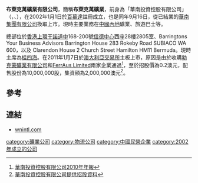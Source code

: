 '''布萊克萬礦業有限公司'''，簡稱'''布萊克萬礦業'''，前身為「華南投資控股有限公司」（'''{{lang-en|BROCKMAN MINING LIMITED }}'''，{{hkex|0159}}、{{asx|BCK}}），在2002年1月1日於[[百慕達|百慕達]]註冊成立，也是同年9月16日，從已結業的[[華南集團有限公司|華南集團有限公司]]換取上市。現時主要業務在[[中國內地|中國內地]]礦業、旅遊巴士等。

總部位於[[香港|香港]][[上環|上環]][[干諾道中|干諾道中]]168-200號[[信德中心|信德中心]]西座28樓2805室、Barringtons Your Business Advisors Barrington House 283 Rokeby Road SUBIACO WA 600，以及 Clarendon House 2 Church Street Hamilton HM11 Bermuda。現時主席為[[桂四海|桂四海]]。在2011年1月7日於[[澳大利亞交易所|澳大利亞交易所]]主板上市，原因是由於收購[[勃克蒙礦業有限公司|勃克蒙礦業有限公司]]和[[FerrAus_Limited|FerrAus Limited]]兩家企業通過<ref>[http://www.wnintl.com/images/cms/520423185.pdf 華南投資控股有限公司2010年年報]{{Dead link|date=2018年9月 |bot=InternetArchiveBot |fix-attempted=yes }}</ref>，至於招股價為0.2澳元，配售股份為10,000,000股，集資額為2,000,000澳元<ref>[http://www.wnintl.com/pdf/WEB_990CRI0621_Prospectus_v6.pdf 華南投資控股有限公司提供招股資料]{{Dead link|date=2018年9月 |bot=InternetArchiveBot |fix-attempted=yes }}</ref>。

==參考==
{{reflist}}

==連結==
*[https://web.archive.org/web/20120105043654/http://www.wnintl.com/ wnintl.com]

[[category:礦業公司|category:礦業公司]]
[[category:物流公司|category:物流公司]]
[[category:中國民營企業|category:中國民營企業]]
[[category:2002年成立的公司|category:2002年成立的公司]]
